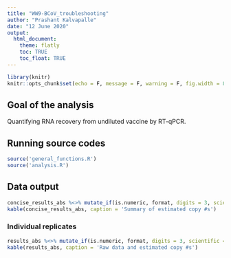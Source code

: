 ```yaml
---
title: "WW9-BCoV_troubleshooting"
author: "Prashant Kalvapalle"
date: "12 June 2020"
output: 
  html_document:
    theme: flatly
    toc: TRUE
    toc_float: TRUE
---
```


```r
library(knitr)
knitr::opts_chunk$set(echo = F, message = F, warning = F, fig.width = 8, fig.height = 4)
```

## Goal of the analysis

Quantifying RNA recovery from undiluted vaccine by RT-qPCR. 

## Running source codes

```r
source('general_functions.R')
source('analysis.R')
```

## Data output

```r
concise_results_abs %<>% mutate_if(is.numeric, format, digits = 3, scientific = T)
kable(concise_results_abs, caption = 'Summary of estimated copy #s')
```

### Individual replicates
```r
results_abs %<>% mutate_if(is.numeric, format, digits = 3, scientific = T)
kable(results_abs, caption = 'Raw data and estimated copy #s')
```
